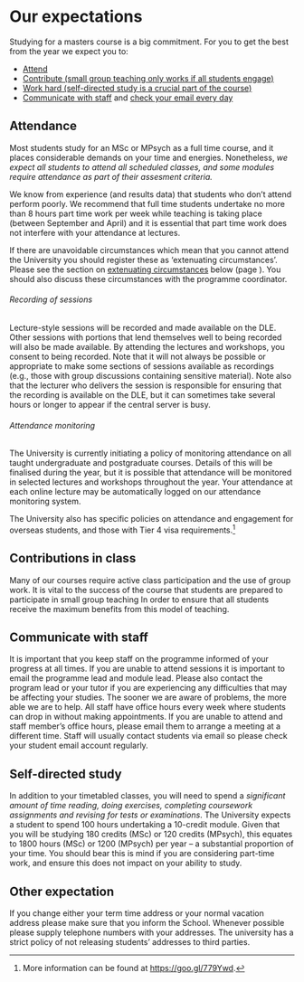 # Our expectations {#expectations}

Studying for a masters course is a big commitment. For you to get the best from
the year we expect you to:

-   [Attend](#attendance)
-   [Contribute (small group teaching only works if all students engage)](#contribute)
-   [Work hard (self-directed study is a crucial part of the course)](#self-study)
-   [Communicate with staff](#communicate-with-us) and
    [check your email every day](#email-expectations)

## Attendance {#attendance}

\index{Attendance}

Most students study for an MSc or MPsych as a full time course, and it places
considerable demands on your time and energies. Nonetheless, _we expect all
students to attend all scheduled classes, and some modules require attendance as
part of their assesment criteria._

We know from experience (and results data) that students who don't attend
perform poorly. We recommend that full time students undertake no more than 8
hours part time work per week while teaching is taking place (between September
and April) and it is essential that part time work does not interfere with your
attendance at lectures.

If there are unavoidable circumstances which mean that you cannot attend the
University you should register these as 'extenuating circumstances'. Please see
the section on [extenuating circumstances](#excircs) below (page
\pageref{excircs}). You should also discuss these circumstances with the
programme coordinator.

###### Recording of sessions

Lecture-style sessions will be recorded and made available on the DLE. Other 
sessions with portions that lend themselves well to being recorded will 
also be made available. By attending the lectures and workshops, you consent to 
being recorded. Note that it will not always be possible or appropriate to make some 
sections of sessions available as recordings (e.g., those with group discussions 
containing sensitive material). Note also that the lecturer who delivers the session is 
responsible for ensuring that the recording is available on the DLE, but it can 
sometimes take several hours or longer to appear if the central server is busy.

###### Attendance monitoring

\index{Attendance monitoring}

The University is currently initiating a policy of monitoring attendance on all
taught undergraduate and postgraduate courses. Details of this will be finalised
during the year, but it is possible that attendance will be monitored in
selected lectures and workshops throughout the year. Your attendance at each 
online lecture may be automatically logged on our attendance monitoring system.

The University also has specific policies on attendance and engagement for
overseas students, and those with Tier 4 visa requirements.^[More information
can be found at <https://goo.gl/779Ywd>.]

## Contributions in class

Many of our courses require active class participation and the use of group work. 
It is vital to the success of the course that students are prepared to participate 
in small group teaching In order to ensure that all students receive the maximum 
benefits from this model of teaching. 

## Communicate with staff {#communicate-with-us}

It is important that you keep staff on the programme informed of your progress 
at all times. If you are unable to attend sessions it is important to email the 
programme lead and module lead. Please also contact the program lead or your tutor 
if you are experiencing any difficulties that may be affecting your studies. The 
sooner we are aware of problems, the more able we are to help. All staff have 
office hours every week where students can drop in without making appointments. 
If you are unable to attend and staff member’s office hours, please email them to 
arrange a meeting at a different time. Staff will usually contact students via 
email so please check your student email account regularly. 

## Self-directed study {#self-study}

In addition to your timetabled classes, you will need to spend a _significant
amount of time reading, doing exercises, \index{Self study} completing
coursework assignments and revising for tests or examinations_. The University
expects a student to spend 100 hours undertaking a 10-credit module. Given that
you will be studying 180 credits (MSc) or 120 credits (MPsych), this equates to 
1800 hours (MSc) or 1200 (MPsych) per year – a substantial proportion of your 
time. You should bear this is mind if you are considering part-time work, and 
ensure this does not impact on your ability to study.

## Other expectation

If you change either your term time address or your normal vacation address
please make sure that you inform the School. Whenever possible please supply
telephone numbers with your addresses. The university has a strict policy of not
releasing students’ addresses to third parties.
